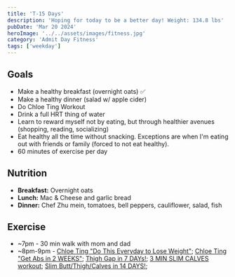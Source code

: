 ```yaml
---
title: 'T-15 Days'
description: 'Hoping for today to be a better day! Weight: 134.8 lbs'
pubDate: 'Mar 20 2024'
heroImage: '../../assets/images/fitness.jpg'
category: 'Admit Day Fitness'
tags: ['weekday']
---
```


## Goals

- Make a healthy breakfast (overnight oats) ✅
- Make a healthy dinner (salad w/ apple cider)
- Do Chloe Ting Workout
- Drink a full HRT thing of water
- Learn to reward myself not by eating, but through healthier avenues (shopping, reading, socializing)
- Eat healthy all the time without snacking. Exceptions are when I'm eating out with friends or family (forced to not eat healthy).
- 60 minutes of exercise per day

## Nutrition

- **Breakfast:** Overnight oats
- **Lunch:** Mac & Cheese and garlic bread
- **Dinner:** Chef Zhu mein, tomatoes, bell peppers, cauliflower, salad, fish

## Exercise

- ~7pm - 30 min walk with mom and dad
- ~8pm-9pm - [Chloe Ting "Do This Everyday to Lose Weight"](https://www.youtube.com/watch?v=2MoGxae-zyo); [Chloe Ting "Get Abs in 2 WEEKS"](https://www.youtube.com/watch?v=2pLT-olgUJs); [Thigh Gap in 7 DAYs!](https://www.youtube.com/watch?v=cgLwA4_VTMc); [3 MIN SLIM CALVES workout](https://www.youtube.com/watch?v=7UyhQ88ZOSU); [Slim Butt/Thigh/Calves in 14 DAYS!](https://www.youtube.com/watch?v=cLN9O4rrhj4);
